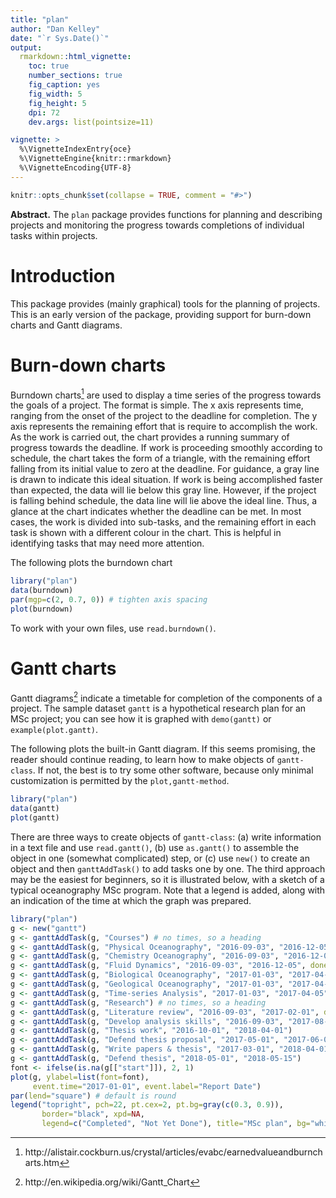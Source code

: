 ```yaml
---
title: "plan"
author: "Dan Kelley"
date: "`r Sys.Date()`"
output:
  rmarkdown::html_vignette:
    toc: true
    number_sections: true
    fig_caption: yes
    fig_width: 5
    fig_height: 5
    dpi: 72
    dev.args: list(pointsize=11)

vignette: >
  %\VignetteIndexEntry{oce}
  %\VignetteEngine{knitr::rmarkdown}
  %\VignetteEncoding{UTF-8}
---
```

<!-- edit vignettes/plan.Rmd then run with -->
<!-- devtools::build_vignettes() -->
<!-- in the console. -->

```r
knitr::opts_chunk$set(collapse = TRUE, comment = "#>")
```

**Abstract.** The `plan` package provides functions for planning and
describing projects and monitoring the progress towards completions of
individual tasks within projects.

# Introduction

This package provides (mainly graphical) tools for the planning of projects.
This is an early version of the package, providing support for burn-down
charts and Gantt diagrams.


# Burn-down charts

Burndown
charts^[http://alistair.cockburn.us/crystal/articles/evabc/earnedvalueandburncharts.htm]
are used to display a time series of the progress towards the goals of a
project.  The format is simple.  The x axis represents time, ranging from the
onset of the project to the deadline for completion.  The y axis represents the
remaining effort that is require to accomplish the work. As the work is carried
out, the chart provides a running summary of progress towards the deadline.  If
work is proceeding smoothly according to schedule, the chart takes the form of
a triangle, with the remaining effort falling from its initial value to zero at
the deadline. For guidance, a gray line is drawn to indicate this ideal
situation. If work is being accomplished faster than expected, the data will
lie below this gray line. However, if the project is falling behind schedule,
the data line will lie above the ideal line.  Thus, a glance at the chart
indicates whether the deadline can be met.  In most cases, the work is divided
into sub-tasks, and the remaining effort in each task is shown with a different
colour in the chart. This is helpful in identifying tasks that may need more
attention.

The following plots the burndown chart
```r
library("plan")
data(burndown)
par(mgp=c(2, 0.7, 0)) # tighten axis spacing
plot(burndown)
```

To work with your own files, use `read.burndown()`.

# Gantt charts

Gantt diagrams^[http://en.wikipedia.org/wiki/Gantt_Chart] indicate a timetable
for completion of the components of a project. The sample dataset `gantt` is a
hypothetical research plan for an MSc project; you can see how it is graphed
with `demo(gantt)` or `example(plot.gantt)`.

The following plots the built-in Gantt diagram. If this seems promising, the
reader should continue reading, to learn how to make objects of `gantt-class`.
If not, the best is to try some other software, because only minimal
customization is permitted by the `plot,gantt-method`.

```r
library("plan")
data(gantt)
plot(gantt)
```

There are three ways to create objects of `gantt-class`: (a) write information
in a text file and use `read.gantt()`, (b) use `as.gantt()` to assemble the
object in one (somewhat complicated) step, or (c) use `new()` to create an
object and then `ganttAddTask()` to add tasks one by one. The third approach
may be the easiest for beginners, so it is illustrated below, with a sketch of
a typical oceanography MSc program. Note that a legend is added, along with an
indication of the time at which the graph was prepared.


```r
library("plan")
g <- new("gantt")
g <- ganttAddTask(g, "Courses") # no times, so a heading
g <- ganttAddTask(g, "Physical Oceanography", "2016-09-03", "2016-12-05", done=100)
g <- ganttAddTask(g, "Chemistry Oceanography", "2016-09-03", "2016-12-05", done=100)
g <- ganttAddTask(g, "Fluid Dynamics", "2016-09-03", "2016-12-05", done=100)
g <- ganttAddTask(g, "Biological Oceanography", "2017-01-03", "2017-04-05")
g <- ganttAddTask(g, "Geological Oceanography", "2017-01-03", "2017-04-05")
g <- ganttAddTask(g, "Time-series Analysis", "2017-01-03", "2017-04-05")
g <- ganttAddTask(g, "Research") # no times, so a heading
g <- ganttAddTask(g, "Literature review", "2016-09-03", "2017-02-01", done=20)
g <- ganttAddTask(g, "Develop analysis skills", "2016-09-03", "2017-08-01", done=30)
g <- ganttAddTask(g, "Thesis work", "2016-10-01", "2018-04-01")
g <- ganttAddTask(g, "Defend thesis proposal", "2017-05-01", "2017-06-01")
g <- ganttAddTask(g, "Write papers & thesis", "2017-03-01", "2018-04-01")
g <- ganttAddTask(g, "Defend thesis", "2018-05-01", "2018-05-15")
font <- ifelse(is.na(g[["start"]]), 2, 1)
plot(g, ylabel=list(font=font),
     event.time="2017-01-01", event.label="Report Date")
par(lend="square") # default is round
legend("topright", pch=22, pt.cex=2, pt.bg=gray(c(0.3, 0.9)),
       border="black", xpd=NA,
       legend=c("Completed", "Not Yet Done"), title="MSc plan", bg="white")
```

